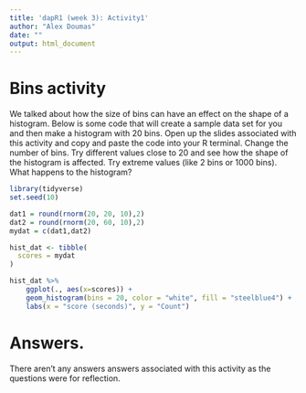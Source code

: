 ```yaml
---
title: 'dapR1 (week 3): Activity1'
author: "Alex Doumas"
date: ""
output: html_document
---
```


# Bins activity 

We talked about how the size of bins can have an effect on the shape of a histogram. Below is some code that will create a sample data set for you and then make a histogram with 20 bins. Open up the slides associated with this activity and copy and paste the code into your R terminal. Change the number of bins. Try different values close to 20 and see how the shape of the histogram is affected. Try extreme values (like 2 bins or 1000 bins). What happens to the histogram? 

```r
library(tidyverse)
set.seed(10)

dat1 = round(rnorm(20, 20, 10),2)
dat2 = round(rnorm(20, 60, 10),2)
mydat = c(dat1,dat2)

hist_dat <- tibble(
  scores = mydat
)

hist_dat %>%
    ggplot(., aes(x=scores)) +
    geom_histogram(bins = 20, color = "white", fill = "steelblue4") +
    labs(x = "score (seconds)", y = "Count")
```


# Answers.
There aren't any answers answers associated with this activity as the questions were for reflection. 
